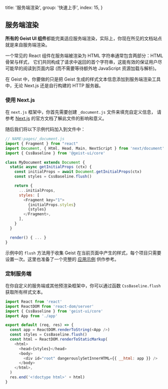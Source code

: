 
  title: '服务端渲染',
  group: '快速上手',
  index: 15,
}

## 服务端渲染

**所有的 Geist UI 组件**都能完美适应服务端渲染，实际上，你现在所见的文档站点就是来自服务端渲染。

一个常见的 React 组件在服务端被渲染为 HTML 字符串通常包含两部分：HTML 骨架与样式，
它们共同构成了请求中返回的首个字符串，这能有效的保证用户尽可能早的阅读到页面内容 (而不需要等待额外地 JavaScript 资源加载与解析)。

在 Geist 中，你要做的只是把 Geist 生成的样式文本信息添加到服务端渲染工具中，无论 Next.js 还是自行构建的 HTTP 服务器。

### 使用 Next.js

在 `next.js` 框架中，你首先需要创建 `_document.js` 文件来填充自定义信息，
请参考 [Next.js](https://nextjs.org/docs/advanced-features/custom-document) 的官方文档了解此文件的影响和意义。

随后我们将以下示例代码加入到文件中：

```js
// NAME:pages/_document.js
import { Fragment } from "react"
import Document, { Html, Head, Main, NextScript } from 'next/document'
import { CssBaseline } from '@geist-ui/core'

class MyDocument extends Document {
  static async getInitialProps (ctx) {
    const initialProps = await Document.getInitialProps(ctx)
    const styles = CssBaseline.flush()

    return {
      ...initialProps,
      styles: [
        <Fragment key="1">
          {initialProps.styles}
          {styles}
        </Fragment>,
      ],
    }
  }

  render() { ... }
}
```

示例中的 `flush` 方法用于收集 Geist 在当前页面中产生的样式，每个项目只需要设置一次。这里也准备了一个完整的 [应用示例](https://github.com/unix/unix.bio/blob/template/pages/_document.tsx) 供作参考。

### 定制服务端

在你自定义的服务端或其他预渲染框架中，你可以通过函数 `CssBaseline.flush` 获取所有样式文本。

```js
import React from 'react'
import ReactDOM from 'react-dom/server'
import { CssBaseline } from 'geist-ui/core'
import App from './app'

export default (req, res) => {
  const app = ReactDOM.renderToString(<App />)
  const styles = CssBaseline.flush()
  const html = ReactDOM.renderToStaticMarkup(
    <html>
      <head>{styles}</head>
      <body>
        <div id="root" dangerouslySetInnerHTML={{ __html: app }} />
      </body>
    </html>,
  )
  res.end('<!doctype html>' + html)
}
```

